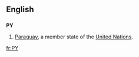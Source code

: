 {{also|py|.py}}
==English==

==={{abbreviation}}===
'''PY'''

# [[Paraguay]], a member state of the [[United Nations]].

[[fr:PY]]